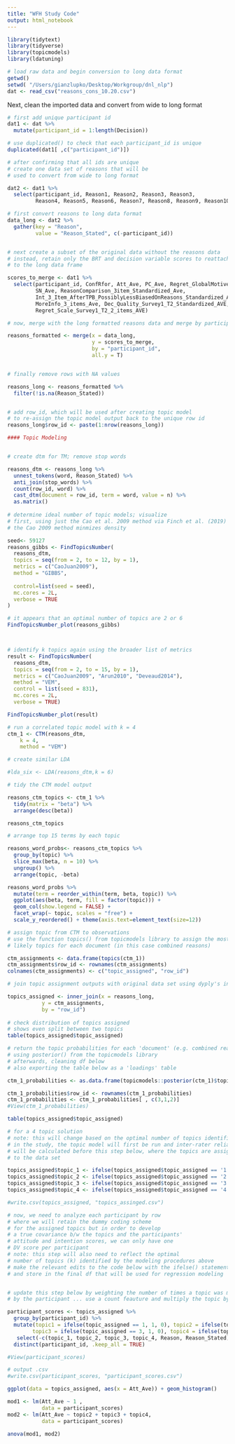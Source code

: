 ```yaml
---
title: "WFH Study Code"
output: html_notebook
---
```



```r
library(tidytext) 
library(tidyverse)
library(topicmodels) 
library(ldatuning)
```



```r
# load raw data and begin conversion to long data format 
getwd() 
setwd( "/Users/gianzlupko/Desktop/Workgroup/dnl_nlp") 
dat <- read_csv("reasons_cons_10.20.csv")
```


Next, clean the imported data and convert from wide to long format 


```r
# first add unique participant id 
dat1 <- dat %>%
  mutate(participant_id = 1:length(Decision))

# use duplicated() to check that each participant_id is unique 
duplicated(dat1[ ,c("participant_id")])

# after confirming that all ids are unique
# create one data set of reasons that will be 
# used to convert from wide to long format 

dat2 <- dat1 %>%
  select(participant_id, Reason1, Reason2, Reason3, Reason3, 
         Reason4, Reason5, Reason6, Reason7, Reason8, Reason9, Reason10)  

# first convert reasons to long data format
data_long <- dat2 %>%
  gather(key = "Reason", 
         value = "Reason_Stated", c(-participant_id)) 


# next create a subset of the original data without the reasons data
# instead, retain only the BRT and decision variable scores to reattach
# to the long data frame

scores_to_merge <- dat1 %>%
  select(participant_id, ConfRfor, Att_Ave, PC_Ave, Regret_GlobalMotive_Ave, 
         SN_Ave, ReasonComparison_3item_Standardized_Ave,
         Int_3_Item_AfterTPB_PossiblyLessBiasedOnReasons_Standardized_Ave, 
         MoreInfo_3_items_Ave, Dec_Quality_Survey1_T2_Standardized_AVE, 
         Regret_Scale_Survey1_T2_2_items_AVE)

# now, merge with the long formatted reasons data and merge by participant_id

reasons_formatted <- merge(x = data_long, 
                           y = scores_to_merge, 
                           by = "participant_id", 
                           all.y = T)


# finally remove rows with NA values 

reasons_long <- reasons_formatted %>%
  filter(!is.na(Reason_Stated)) 


# add row_id, which will be used after creating topic model
# to re-assign the topic model output back to the unique row id 
reasons_long$row_id <- paste(1:nrow(reasons_long))

```




```r
#### Topic Modeling 


# create dtm for TM; remove stop words

reasons_dtm <- reasons_long %>%
  unnest_tokens(word, Reason_Stated) %>%
  anti_join(stop_words) %>%
  count(row_id, word) %>%
  cast_dtm(document = row_id, term = word, value = n) %>%
  as.matrix() 
              
# determine ideal number of topic models; visualize
# first, using just the Cao et al. 2009 method via Finch et al. (2019)
# the Cao 2009 method minmizes density 

seed<- 59127
reasons_gibbs <- FindTopicsNumber(
  reasons_dtm,
  topics = seq(from = 2, to = 12, by = 1),
  metrics = c("CaoJuan2009"),
  method = "GIBBS",
  
  control=list(seed = seed),
  mc.cores = 2L,
  verbose = TRUE
)

# it appears that an optimal number of topics are 2 or 6
FindTopicsNumber_plot(reasons_gibbs) 



# identify k topics again using the broader list of metrics
result <- FindTopicsNumber(
  reasons_dtm,
  topics = seq(from = 2, to = 15, by = 1),
  metrics = c("CaoJuan2009", "Arun2010", "Deveaud2014"),
  method = "VEM",
  control = list(seed = 831),
  mc.cores = 2L,
  verbose = TRUE)

FindTopicsNumber_plot(result)


```



```r
# run a correlated topic model with k = 4
ctm_1 <- CTM(reasons_dtm, 
    k = 4, 
    method = "VEM")

# create similar LDA 

#lda_six <- LDA(reasons_dtm,k = 6) 

# tidy the CTM model output 

reasons_ctm_topics <- ctm_1 %>%
  tidy(matrix = "beta") %>%
  arrange(desc(beta)) 

reasons_ctm_topics

# arrange top 15 terms by each topic 

reasons_word_probs<- reasons_ctm_topics %>%
  group_by(topic) %>%
  slice_max(beta, n = 10) %>% 
  ungroup() %>%
  arrange(topic, -beta)

reasons_word_probs %>%
  mutate(term = reorder_within(term, beta, topic)) %>%
  ggplot(aes(beta, term, fill = factor(topic))) +
  geom_col(show.legend = FALSE) +
  facet_wrap(~ topic, scales = "free") +
  scale_y_reordered() + theme(axis.text=element_text(size=12)) 
```


```r
# assign topic from CTM to observations 
# use the function topics() from topicmodels library to assign the most
# likely topics for each document (in this case combined reasons) 

ctm_assignments <- data.frame(topics(ctm_1)) 
ctm_assignments$row_id <- rownames(ctm_assignments) 
colnames(ctm_assignments) <- c("topic_assigned", "row_id") 

# join topic assignment outputs with original data set using dyply's inner_join() 

topics_assigned <- inner_join(x = reasons_long, 
           y = ctm_assignments, 
           by = "row_id") 
  
# check distribution of topics assigned
# shows even split between two topics 
table(topics_assigned$topic_assigned) 
```


```r
# return the topic probabilities for each 'document' (e.g. combined reasons)
# using posterior() from the topicmodels library
# afterwards, cleaning df below
# also exporting the table below as a 'loadings' table 

ctm_1_probabilities <- as.data.frame(topicmodels::posterior(ctm_1)$topics)

ctm_1_probabilities$row_id <- rownames(ctm_1_probabilities) 
ctm_1_probabilities <- ctm_1_probabilities[ , c(3,1,2)] 
#View(ctm_1_probabilities) 
```


```r

table(topics_assigned$topic_assigned) 

# for a 4 topic solution
# note: this will change based on the optimal number of topics identified above 
# in the study, the topic model will first be run and inter-rater reliability
# will be calculated before this step below, where the topics are assigned back 
# to the data set 

topics_assigned$topic_1 <- ifelse(topics_assigned$topic_assigned == '1', 1, 0)
topics_assigned$topic_2 <- ifelse(topics_assigned$topic_assigned == '2', 1, 0)
topics_assigned$topic_3 <- ifelse(topics_assigned$topic_assigned == '3', 1, 0)
topics_assigned$topic_4 <- ifelse(topics_assigned$topic_assigned == '4', 1, 0)

#write.csv(topics_assigned, "topics_assinged.csv") 

# now, we need to analyze each participant by row 
# where we will retain the dummy coding scheme 
# for the assigned topics but in order to develop
# a true covariance b/w the topics and the participants' 
# attitude and intention scores, we can only have one 
# DV score per participant 
# note: this step will also need to reflect the optimal 
# number of topics (k) identified by the modeling procedures above 
# make the relevant edits to the code below with the ifelse() statements 
# and store in the final df that will be used for regression modeling 


# update this step below by weighting the number of times a topic was mentioned
# by the participant ... use a count feauture and multiply the topic by n to weight

participant_scores <- topics_assigned %>%
  group_by(participant_id) %>%
  mutate(topic1 = ifelse(topic_assigned == 1, 1, 0), topic2 = ifelse(topic_assigned == 2, 1, 0), 
        topic3 = ifelse(topic_assigned == 3, 1, 0), topic4 = ifelse(topic_assigned == 4, 1, 0)) %>%
   select(-c(topic_1, topic_2, topic_3, topic_4, Reason, Reason_Stated)) %>%
  distinct(participant_id, .keep_all = TRUE) 

#View(participant_scores) 

# output .csv 
#write.csv(participant_scores, "participant_scores.csv") 

```





```r

ggplot(data = topics_assigned, aes(x = Att_Ave)) + geom_histogram() 


```


```r

mod1 <- lm(Att_Ave ~ 1 , 
           data = participant_scores)
mod2 <- lm(Att_Ave ~ topic2 + topic3 + topic4, 
           data = participant_scores)

anova(mod1, mod2)


```




